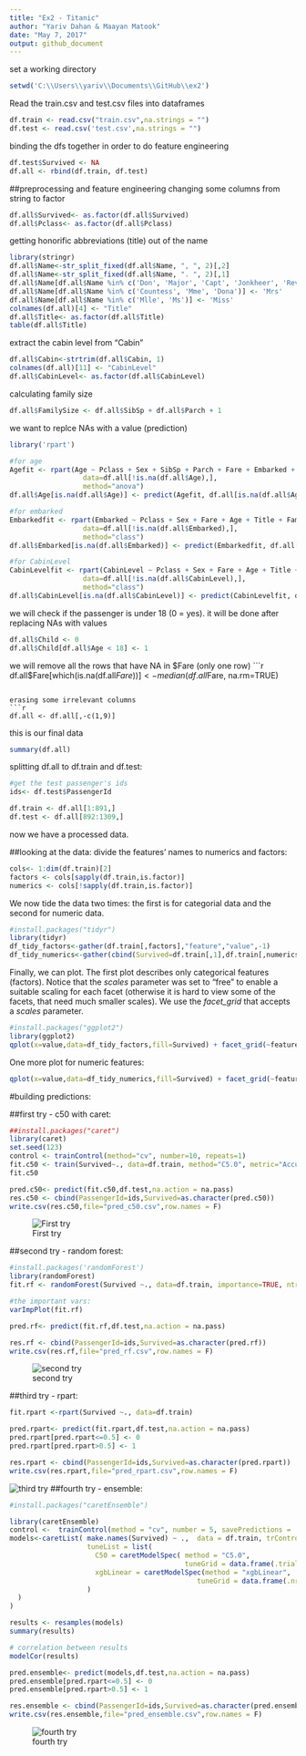 ```yaml
---
title: "Ex2 - Titanic"
author: "Yariv Dahan & Maayan Matook"
date: "May 7, 2017"
output: github_document
---
```




set a working directory
```r
setwd('C:\\Users\\yariv\\Documents\\GitHub\\ex2')
```

Read the train.csv and test.csv files into dataframes
```r
df.train <- read.csv("train.csv",na.strings = "")
df.test <- read.csv('test.csv',na.strings = "")
```

binding the dfs together in order to do feature engineering
```r
df.test$Survived <- NA
df.all <- rbind(df.train, df.test)
```

##preprocessing and feature engineering
changing some columns from string to factor
```r
df.all$Survived<- as.factor(df.all$Survived)
df.all$Pclass<- as.factor(df.all$Pclass)
```

getting honorific abbreviations (title) out of the name
```r
library(stringr)
df.all$Name<-str_split_fixed(df.all$Name, ", ", 2)[,2]
df.all$Name<-str_split_fixed(df.all$Name, ". ", 2)[,1]
df.all$Name[df.all$Name %in% c('Don', 'Major', 'Capt', 'Jonkheer', 'Rev', 'Col')] <- 'Sir'
df.all$Name[df.all$Name %in% c('Countess', 'Mme', 'Dona')] <- 'Mrs'
df.all$Name[df.all$Name %in% c('Mlle', 'Ms')] <- 'Miss'
colnames(df.all)[4] <- "Title"
df.all$Title<- as.factor(df.all$Title)
table(df.all$Title)
```

extract the cabin level from "Cabin"
```r
df.all$Cabin<-strtrim(df.all$Cabin, 1)
colnames(df.all)[11] <- "CabinLevel"
df.all$CabinLevel<- as.factor(df.all$CabinLevel)
```

calculating family size
```r
df.all$FamilySize <- df.all$SibSp + df.all$Parch + 1
```

we want to replce NAs with a value (prediction)
```r
library('rpart')

#for age
Agefit <- rpart(Age ~ Pclass + Sex + SibSp + Parch + Fare + Embarked + Title + FamilySize,
                  data=df.all[!is.na(df.all$Age),], 
                  method="anova")
df.all$Age[is.na(df.all$Age)] <- predict(Agefit, df.all[is.na(df.all$Age),])

#for embarked
Embarkedfit <- rpart(Embarked ~ Pclass + Sex + Fare + Age + Title + FamilySize,
                  data=df.all[!is.na(df.all$Embarked),], 
                  method="class")
df.all$Embarked[is.na(df.all$Embarked)] <- predict(Embarkedfit, df.all[is.na(df.all$Embarked),], type = "class")

#for CabinLevel
CabinLevelfit <- rpart(CabinLevel ~ Pclass + Sex + Fare + Age + Title + FamilySize + Embarked,
                  data=df.all[!is.na(df.all$CabinLevel),], 
                  method="class")
df.all$CabinLevel[is.na(df.all$CabinLevel)] <- predict(CabinLevelfit, df.all[is.na(df.all$CabinLevel),], type = "class")
```

we will check if the passenger is under 18 (0 = yes). it will be done after replacing NAs with values
```r
df.all$Child <- 0
df.all$Child[df.all$Age < 18] <- 1
```

we will remove all the rows that have NA in $Fare (only one row)
```r
df.all$Fare[which(is.na(df.all$Fare))] <- median(df.all$Fare, na.rm=TRUE)
```

erasing some irrelevant columns
```r
df.all <- df.all[,-c(1,9)]
```

this is our final data
```r
summary(df.all)
```

splitting df.all to df.train and df.test:
```r
#get the test passenger's ids 
ids<- df.test$PassengerId

df.train <- df.all[1:891,]
df.test <- df.all[892:1309,]
```
now we have a processed data.

##looking at the data:
divide the features' names to numerics and factors:
```r
cols<- 1:dim(df.train)[2]
factors <- cols[sapply(df.train,is.factor)]
numerics <- cols[!sapply(df.train,is.factor)]
```


We now tide the data two times: the first is for categorial data and the second for numeric data.

```r
#install.packages("tidyr")
library(tidyr)
df_tidy_factors<-gather(df.train[,factors],"feature","value",-1)
df_tidy_numerics<-gather(cbind(Survived=df.train[,1],df.train[,numerics]),"feature","value",-1)

```


Finally, we can plot. The first plot describes only categorical features (factors). 
Notice that the *scales* parameter was set to "free" to enable a suitable scaling for each facet (otherwise it is hard to view some of the facets, that need much smaller scales). We use the *facet_grid* that accepts a *scales* parameter.

```r
#install.packages("ggplot2")
library(ggplot2)
qplot(x=value,data=df_tidy_factors,fill=Survived) + facet_grid(~feature,scales="free")
```


One more plot for numeric features:
```r
qplot(x=value,data=df_tidy_numerics,fill=Survived) + facet_grid(~feature,scales="free")
```

#building predictions:

##first try - c50 with caret:
```r
##install.packages("caret")
library(caret)
set.seed(123)
control <- trainControl(method="cv", number=10, repeats=1)
fit.c50 <- train(Survived~., data=df.train, method="C5.0", metric="Accuracy", trControl=control, na.action = na.pass)
fit.c50
```


```r
pred.c50<- predict(fit.c50,df.test,na.action = na.pass)
res.c50 <- cbind(PassengerId=ids,Survived=as.character(pred.c50))
write.csv(res.c50,file="pred_c50.csv",row.names = F)
```
![First try](a.png)

##second try - random forest:

```r
#install.packages('randomForest')
library(randomForest)
fit.rf <- randomForest(Survived ~., data=df.train, importance=TRUE, ntree=2000)

#the important vars:
varImpPlot(fit.rf)

pred.rf<- predict(fit.rf,df.test,na.action = na.pass)

res.rf <- cbind(PassengerId=ids,Survived=as.character(pred.rf))
write.csv(res.rf,file="pred_rf.csv",row.names = F)
```
![second try](b.png)

##third try - rpart:

```r
fit.rpart <-rpart(Survived ~., data=df.train)

pred.rpart<- predict(fit.rpart,df.test,na.action = na.pass)
pred.rpart[pred.rpart<=0.5] <- 0
pred.rpart[pred.rpart>0.5] <- 1

res.rpart <- cbind(PassengerId=ids,Survived=as.character(pred.rpart))
write.csv(res.rpart,file="pred_rpart.csv",row.names = F)
```
![third try](c.png)
##fourth try - ensemble:

```r
#install.packages("caretEnsemble")

library(caretEnsemble)
control <-  trainControl(method = "cv", number = 5, savePredictions = 'final', classProbs = TRUE, summaryFunction = twoClassSummary, index=createFolds(df.train$Survived, 10))
models<-caretList( make.names(Survived) ~ .,  data = df.train, trControl = control, metric = "accuracy",
                   tuneList = list(
                     C50 = caretModelSpec( method = "C5.0", 
                                           tuneGrid = data.frame(.trials = 2, .model = 'tree', .winnow = TRUE)),
                     xgbLinear = caretModelSpec(method = "xgbLinear",
                                              tuneGrid = data.frame(.nrounds = 2, .lambda = 0.3, .alpha = 0.1, .eta = 0.15)
                   )
  )
)

results <- resamples(models)
summary(results)

# correlation between results
modelCor(results)

pred.ensemble<- predict(models,df.test,na.action = na.pass)
pred.ensemble[pred.rpart<=0.5] <- 0
pred.ensemble[pred.rpart>0.5] <- 1

res.ensemble <- cbind(PassengerId=ids,Survived=as.character(pred.ensemble))
write.csv(res.ensemble,file="pred_ensemble.csv",row.names = F)
```
![fourth try](d.png)


